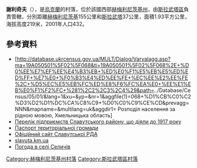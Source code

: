 {{coord|50|28|23|N|27|7|5|E|scale:100000|display=title}}

'''謝利奇夫'''（{{lang-uk|Селичів}}），是[[烏克蘭|烏克蘭]]的村落，位於該國西部[[赫梅利尼茨基州|赫梅利尼茨基州]]，由[[斯拉武塔區|斯拉武塔區]]負責管轄，分別距離[[赫梅利尼茨基|赫梅利尼茨基]]155公里和[[斯拉武塔|斯拉武塔]]37公里，面積1.93平方公里，海拔高度219米，2001年人口432。

==參考資料==
*[http://database.ukrcensus.gov.ua/MULT/Dialog/Varvalagg.asp?ma=19A050501%5F02%5F068&ti=19A050501%5F02%5F068%2E+%D0%EE%E7%EF%EE%E4%B3%EB+%ED%E0%F1%E5%EB%E5%ED%ED%FF+%E7%E0+%F0%B3%E4%ED%EE%FE+%EC%EE%E2%EE%FE%2C+%D5%EC%E5%EB%FC%ED%E8%F6%FC%EA%E0+%EE%E1%EB%E0%F1%F2%FC+%281%2C2%2C3%2C4%29&path=../Database/Census/05/01/&lang=1&xu=&yp=&nr=1&aggfile(1)=068+%D1%CB%C0%C2%D3%D2%D1%DC%CA%C8%C9+%D0%C0%C9%CE%CD&prevagg=NNN&mapname=&multilang=uk&aggdir1= Розподіл населення за рідною мовою, Хмельницька область] {{Wayback|url=http://database.ukrcensus.gov.ua/MULT/Dialog/Varvalagg.asp?ma=19A050501_02_068&ti=19A050501_02_068.+%D0%EE%E7%EF%EE%E4%B3%EB+%ED%E0%F1%E5%EB%E5%ED%ED%FF+%E7%E0+%F0%B3%E4%ED%EE%FE+%EC%EE%E2%EE%FE%2C+%D5%EC%E5%EB%FC%ED%E8%F6%FC%EA%E0+%EE%E1%EB%E0%F1%F2%FC+%281%2C2%2C3%2C4%29&path=..%2FDatabase%2FCensus%2F05%2F01%2F&lang=1&xu=&yp=&nr=1&aggfile%281%29=068+%D1%CB%C0%C2%D3%D2%D1%DC%CA%C8%C9+%D0%C0%C9%CE%CD&prevagg=NNN&mapname=&multilang=uk&aggdir1= |date=20160304200450 }}
*[http://istvolyn.info/index.php?option=com_content&view=article&id=2044:---------1917-&catid=17&Itemid=17 Перелік підприємств Славутського району, що діяли до 1917 року]{{Wayback|url=http://istvolyn.info/index.php?option=com_content&view=article&id=2044:---------1917-&catid=17&Itemid=17 |date=20131230233230 }}
* [http://www.oblrada.km.ua/map/slavbersilra.php Паспорт територіальної громади]{{dead link|date=十月 2017 |bot=InternetArchiveBot }}
* [https://web.archive.org/web/20120123094318/http://www.slavuta-rda.com/index.php3 Офіційний сайт Славутської РДА]
* [http://www.slavuta.km.ua/ slavuta.km.ua]{{Wayback|url=http://www.slavuta.km.ua/ |date=20151201215401 }}
* [http://weather.in.ua/ua/hmel'nickaja/23523 Погода в селі Селичів]{{Wayback|url=http://weather.in.ua/ua/hmel%27nickaja/23523 |date=20160305074218 }}

{{DEFAULTSORT:Селичів}}
[[Category:赫梅利尼茨基州村落|Category:赫梅利尼茨基州村落]]
[[Category:斯拉武塔區村落|Category:斯拉武塔區村落]]


{{Khmelnytskyi-geo-stub}}